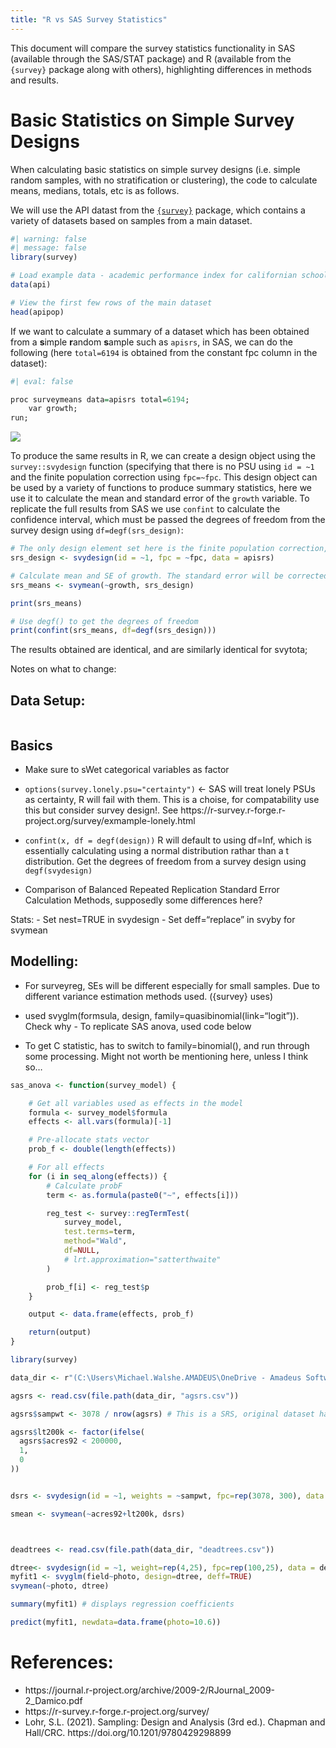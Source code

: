 ```yaml
---
title: "R vs SAS Survey Statistics"
---
```


This document will compare the survey statistics functionality in SAS (available through the SAS/STAT package) and R (available from the `{survey}` package along with others), highlighting differences in methods and results.

# Basic Statistics on Simple Survey Designs

When calculating basic statistics on simple survey designs (i.e. simple random samples, with no stratification or clustering), the code to calculate means, medians, totals, etc is as follows.

We will use the API datast from the [`{survey}`](https://r-survey.r-forge.r-project.org/survey/html/api.html) package, which contains a variety of datasets based on samples from a main dataset.

```r
#| warning: false
#| message: false
library(survey)

# Load example data - academic performance index for californian schools
data(api)

# View the first few rows of the main dataset
head(apipop)
```

If we want to calculate a summary of a dataset which has been obtained from a **s**imple **r**andom **s**ample such as `apisrs`, in SAS, we can do the following (here `total=6194` is obtained from the constant fpc column in the dataset):

```r
#| eval: false

proc surveymeans data=apisrs total=6194;
    var growth;
run;
```

![](/images/survey/surveymeans_output.png){fig-alt="Table of SAS surveymeans output"}

To produce the same results in R, we can create a design object using the `survey::svydesign` function (specifying that there is no PSU using `id = ~1` and the finite population correction using `fpc=~fpc`. This design object can be used by a variety of functions to produce summary statistics, here we use it to calculate the mean and standard error of the `growth` variable. To replicate the full results from SAS we use `confint` to calculate the confidence interval, which must be passed the degrees of freedom from the survey design using `df=degf(srs_design)`:

```r
# The only design element set here is the finite population correction, id ~ 1 specifies no clusters/psu
srs_design <- svydesign(id = ~1, fpc = ~fpc, data = apisrs)

# Calculate mean and SE of growth. The standard error will be corrected by the finite population correction specified in the design
srs_means <- svymean(~growth, srs_design)

print(srs_means)

# Use degf() to get the degrees of freedom
print(confint(srs_means, df=degf(srs_design)))
```

The results obtained are identical, and are similarly identical for svytota;

Notes on what to change:

## Data Setup:

```r


```

## Basics

-   Make sure to sWet categorical variables as factor

-   `options(survey.lonely.psu="certainty")` \<- SAS will treat lonely PSUs as certainty, R will fail with them. This is a choise, for compatability use this but consider survey design!. See https://r-survey.r-forge.r-project.org/survey/exmample-lonely.html

-   `confint(x, df = degf(design))` R will default to using df=Inf, which is essentially calculating using a normal distribution rathar than a t distribution. Get the degrees of freedom from a survey design using `degf(svydesign)`

-   Comparison of Balanced Repeated Replication Standard Error Calculation Methods, supposedly some differences here?

Stats: - Set nest=TRUE in svydesign - Set deff="replace" in svyby for svymean

## Modelling:

-   For surveyreg, SEs will be different especially for small samples. Due to different variance estimation methods used. ({survey} uses)

-   used svyglm(formsula, design, family=quasibinomial(link="logit")). Check why - To replicate SAS anova, used code below

-   To get C statistic, has to switch to family=binomial(), and run through some processing. Might not worth be mentioning here, unless I think so...

```r
sas_anova <- function(survey_model) {

    # Get all variables used as effects in the model
    formula <- survey_model$formula
    effects <- all.vars(formula)[-1]

    # Pre-allocate stats vector
    prob_f <- double(length(effects))

    # For all effects
    for (i in seq_along(effects)) {
        # Calculate probF
        term <- as.formula(paste0("~", effects[i]))

        reg_test <- survey::regTermTest(
            survey_model,
            test.terms=term,
            method="Wald",
            df=NULL,
            # lrt.approximation="satterthwaite"
        )

        prob_f[i] <- reg_test$p
    }

    output <- data.frame(effects, prob_f)

    return(output)
}
```

```r

library(survey)

data_dir <- r"(C:\Users\Michael.Walshe.AMADEUS\OneDrive - Amadeus Software\Books\Sampling Design and Analysis\CSV data sets for SDA 3e)"

agsrs <- read.csv(file.path(data_dir, "agsrs.csv"))

agsrs$sampwt <- 3078 / nrow(agsrs) # This is a SRS, original dataset had N = 3078

agsrs$lt200k <- factor(ifelse(
  agsrs$acres92 < 200000,
  1,
  0
))


dsrs <- svydesign(id = ~1, weights = ~sampwt, fpc=rep(3078, 300), data = agsrs)

smean <- svymean(~acres92+lt200k, dsrs)



deadtrees <- read.csv(file.path(data_dir, "deadtrees.csv"))

dtree<- svydesign(id = ~1, weight=rep(4,25), fpc=rep(100,25), data = deadtrees)
myfit1 <- svyglm(field~photo, design=dtree, deff=TRUE)
svymean(~photo, dtree)

summary(myfit1) # displays regression coefficients

predict(myfit1, newdata=data.frame(photo=10.6))

```

# References:

-   https://journal.r-project.org/archive/2009-2/RJournal_2009-2_Damico.pdf
-   https://r-survey.r-forge.r-project.org/survey/
-   Lohr, S.L. (2021). Sampling: Design and Analysis (3rd ed.). Chapman and Hall/CRC. https://doi.org/10.1201/9780429298899
